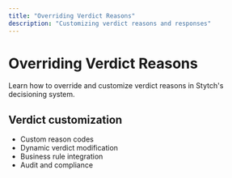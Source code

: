 ```yaml
---
title: "Overriding Verdict Reasons"
description: "Customizing verdict reasons and responses"
---
```


# Overriding Verdict Reasons

Learn how to override and customize verdict reasons in Stytch's decisioning system.

## Verdict customization

- Custom reason codes
- Dynamic verdict modification
- Business rule integration
- Audit and compliance
